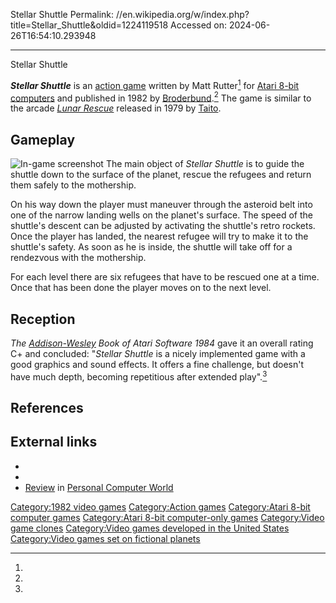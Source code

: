 Stellar Shuttle
Permalink: //en.wikipedia.org/w/index.php?title=Stellar_Shuttle&oldid=1224119518
Accessed on: 2024-06-26T16:54:10.293948



------
Stellar Shuttle
{{short description|1982 video game}}
{{Infobox video game
| title = Stellar Shuttle
| image = Stellar_Shuttle_Atari_8-bit_cover_art.jpg
| developer = 
| publisher = [[Broderbund]]
| designer = Matt Rutter
| programmer = 
| platforms = [[Atari 8-bit]]
| released = 1982
| genre= [[Action game|Action]]
}}

'''''Stellar Shuttle''''' is an [[action game]] written by Matt Rutter<ref name=giantlist/> for [[Atari 8-bit computers]] and published in 1982 by [[Broderbund]].<ref name="atarimania"/> The game is similar to the arcade ''[[Lunar Rescue]]'' released in 1979 by [[Taito]].

==Gameplay==
[[File:Stellar_Shuttle_Atari_8-bit_PAL_screenshot.png|thumb|left|In-game screenshot]]
The main object of ''Stellar Shuttle'' is to guide the shuttle down to the surface of the planet, rescue the refugees and return them safely to the mothership. 

On his way down the player must maneuver through the asteroid belt into one of the narrow landing wells on the planet's surface. The speed of the shuttle's descent can be adjusted by activating the shuttle's retro rockets. Once the player has landed, the nearest refugee will try to make it to the shuttle's safety. As soon as he is inside, the shuttle will take off for a rendezvous with the mothership. 

For each level there are six refugees that have to be rescued one at a time. Once that has been done the player moves on to the next level.

==Reception==
''The [[Addison-Wesley]] Book of Atari Software 1984'' gave it an overall rating C+ and concluded: "''Stellar Shuttle'' is a nicely implemented game with a good graphics and sound effects. It offers a fine challenge, but doesn't have much depth, becoming repetitious after extended play".<ref name=wesley/>

==References==
{{Reflist|refs=
<ref name=wesley>{{cite book |editor1-last=Wells |editor1-first=Robert P. |editor2-last=Rochowansky |editor2-first=Sandra |editor3-last=Mellin |editor3-first=Michael F. |editor4-last=Stanton |editor4-first=Jeffrey |date=1984|title=Addison Wesley Book Of Atari Software 1984 |publisher=[[Addison-Wesley]] |isbn=((0-201-16465-X)) |page=76 |url=https://archive.org/details/addison-wesley-book-of-atari-software-1984/page/n75/mode/2up }}</ref>
<ref name="giantlist">{{cite web|title=The Giant List of Classic Game Programmers|url=https://dadgum.com/giantlist/ |last1=Hague |first1=James}}</ref>
<ref name="atarimania">{{cite web|title=Atarimania - Stellar Shuttle|url=http://www.atarimania.com/game-atari-400-800-xl-xe-stellar-shuttle_5059.html }}</ref>
}}

==External links==
*{{MobyGames|id=/stellar-shuttle}}
*{{Internet Archive game|id=a8b_Stellar_Shuttle_1982_Broderbund_US_k_file}}
*[https://archive.org/details/PersonalComputerWorld1983-03/page/152/mode/2up Review] in [[Personal Computer World]]

[[Category:1982 video games]]
[[Category:Action games]]
[[Category:Atari 8-bit computer games]]
[[Category:Atari 8-bit computer-only games]]
[[Category:Video game clones]]
[[Category:Video games developed in the United States]]
[[Category:Video games set on fictional planets]]